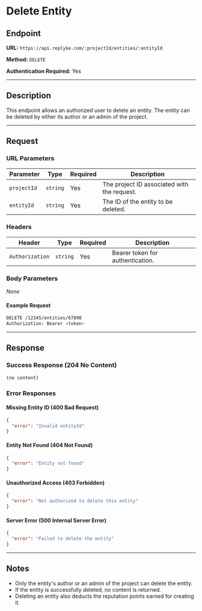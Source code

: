 
# Delete Entity

## Endpoint

**URL:** `https://api.replyke.com/:projectId/entities/:entityId`

**Method:** `DELETE`

**Authentication Required:** Yes

----------

## Description

This endpoint allows an authorized user to delete an entity. The entity can be deleted by either its author or an admin of the project.

----------

## Request

### URL Parameters


| Parameter    | Type     | Required | Description |
|-------------|----------|----------|-------------|
| `projectId` | `string` | Yes      | The project ID associated with the request. |
| `entityId`  | `string` | Yes      | The ID of the entity to be deleted. |

### Headers
| Header        | Type   | Required | Description |
|--------------|--------|----------|-------------|
| `Authorization` | `string` | Yes | Bearer token for authentication. |

### Body Parameters

_None_

#### Example Request

```sh
DELETE /12345/entities/67890
Authorization: Bearer <token>
```

----------

## Response

### Success Response (204 No Content)

```sh
(no content)
```

### Error Responses

#### Missing Entity ID (400 Bad Request)

```json
{
  "error": "Invalid entityId"
}
```

#### Entity Not Found (404 Not Found)

```json
{
  "error": "Entity not found"
}
```

#### Unauthorized Access (403 Forbidden)

```json
{
  "error": "Not authorized to delete this entity"
}
```

#### Server Error (500 Internal Server Error)

```json
{
  "error": "Failed to delete the entity"
}
```

----------

## Notes

-   Only the entity's author or an admin of the project can delete the entity.
-   If the entity is successfully deleted, no content is returned.
-   Deleting an entity also deducts the reputation points earned for creating it.